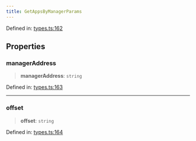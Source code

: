 ```yaml
---
title: GetAppsByManagerParams
---
```


Defined in: [types.ts:162](https://github.com/LIT-Protocol/Vincent/blob/1c902a7c278246adaf4479901c6e2d38e00321e5/packages/libs/contracts-sdk/src/types.ts#L162)

## Properties

### managerAddress

> **managerAddress**: `string`

Defined in: [types.ts:163](https://github.com/LIT-Protocol/Vincent/blob/1c902a7c278246adaf4479901c6e2d38e00321e5/packages/libs/contracts-sdk/src/types.ts#L163)

***

### offset

> **offset**: `string`

Defined in: [types.ts:164](https://github.com/LIT-Protocol/Vincent/blob/1c902a7c278246adaf4479901c6e2d38e00321e5/packages/libs/contracts-sdk/src/types.ts#L164)

